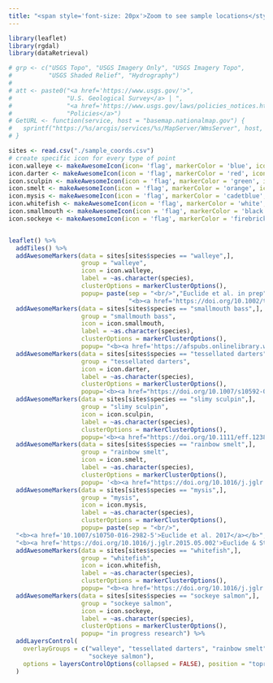 ```yaml
---
title: "<span style='font-size: 20px'>Zoom to see sample locations</style>"
---
```



```r

library(leaflet)
library(rgdal)
library(dataRetrieval)

# grp <- c("USGS Topo", "USGS Imagery Only", "USGS Imagery Topo",
#          "USGS Shaded Relief", "Hydrography")
# 
# att <- paste0("<a href='https://www.usgs.gov/'>",
#               "U.S. Geological Survey</a> | ",
#               "<a href='https://www.usgs.gov/laws/policies_notices.html'>",
#               "Policies</a>")
# GetURL <- function(service, host = "basemap.nationalmap.gov") {
#   sprintf("https://%s/arcgis/services/%s/MapServer/WmsServer", host, service)
# }

sites <- read.csv("./sample_coords.csv")
# create specific icon for every type of point
icon.walleye <- makeAwesomeIcon(icon= 'flag', markerColor = 'blue', iconColor = 'black')
icon.darter <- makeAwesomeIcon(icon = 'flag', markerColor = 'red', iconColor = 'black')
icon.sculpin <- makeAwesomeIcon(icon = 'flag', markerColor = 'green', iconColor = 'black')
icon.smelt <- makeAwesomeIcon(icon = 'flag', markerColor = 'orange', iconColor = 'black')
icon.mysis <- makeAwesomeIcon(icon = 'flag', markerColor = 'cadetblue', iconColor = 'black')
icon.whitefish <- makeAwesomeIcon(icon = 'flag', markerColor = 'white', iconColor = 'black')
icon.smallmouth <- makeAwesomeIcon(icon = 'flag', markerColor = 'black', iconColor = 'red')
icon.sockeye <- makeAwesomeIcon(icon = 'flag', markerColor = 'firebrick', iconColor = 'black')


leaflet() %>% 
  addTiles() %>%
  addAwesomeMarkers(data = sites[sites$species == "walleye",], 
                    group = "walleye", 
                    icon = icon.walleye, 
                    label = ~as.character(species), 
                    clusterOptions = markerClusterOptions(),
                    popup= paste(sep = "<br/>","Euclide et al. in prep", 
                                 "<b><a href='https://doi.org/10.1002/tafs.10215'>Chen et al. 2020</a></b>")) %>%
  addAwesomeMarkers(data = sites[sites$species == "smallmouth bass",], 
                    group = "smallmouth bass", 
                    icon = icon.smallmouth, 
                    label = ~as.character(species), 
                    clusterOptions = markerClusterOptions(),
                    popup= "<b><a href='https://afspubs.onlinelibrary.wiley.com/doi/abs/10.1002/tafs.10238'>Euclide et al. 2020</a></b>") %>%
  addAwesomeMarkers(data = sites[sites$species == "tessellated darters",], 
                    group = "tessellated darters",
                    icon = icon.darter,
                    label = ~as.character(species), 
                    clusterOptions = markerClusterOptions(),
                    popup='<b><a href="https://doi.org/10.1007/s10592-018-1107-2">Euclide & Marsden 2018</a></b>')%>%
  addAwesomeMarkers(data = sites[sites$species == "slimy sculpin",], 
                    group = "slimy sculpin",
                    icon = icon.sculpin,
                    label = ~as.character(species), 
                    clusterOptions = markerClusterOptions(),
                    popup='<b><a href="https://doi.org/10.1111/eff.12385">Euclide et al. 2017</a></b>')%>%
  addAwesomeMarkers(data = sites[sites$species == "rainbow smelt",], 
                    group = "rainbow smelt",
                    icon = icon.smelt,
                    label = ~as.character(species), 
                    clusterOptions = markerClusterOptions(),
                    popup= '<b><a href="https://doi.org/10.1016/j.jglr.2020.02.009">Euclide et al. 2020</a></b>')%>%
  addAwesomeMarkers(data = sites[sites$species == "mysis",], 
                    group = "mysis", 
                    icon = icon.mysis, 
                    label = ~as.character(species), 
                    clusterOptions = markerClusterOptions(),
                    popup= paste(sep = "<br/>",
  "<b><a href='10.1007/s10750-016-2982-5'>Euclide et al. 2017</a></b>",
  "<b><a href='https://doi.org/10.1016/j.jglr.2015.05.002'>Euclide & Stockwell 2015</a></b>")) %>%
  addAwesomeMarkers(data = sites[sites$species == "whitefish",], 
                    group = "whitefish", 
                    icon = icon.whitefish, 
                    label = ~as.character(species), 
                    clusterOptions = markerClusterOptions(),
                    popup= "<b><a href='https://doi.org/10.1016/j.jglr.2019.09.010'>Euclide et al. 2019</a></b>") %>%
  addAwesomeMarkers(data = sites[sites$species == "sockeye salmon",], 
                    group = "sockeye salmon", 
                    icon = icon.sockeye, 
                    label = ~as.character(species), 
                    clusterOptions = markerClusterOptions(),
                    popup= "in progress research") %>%
  addLayersControl(
    overlayGroups = c("walleye", "tessellated darters", "rainbow smelt", "slimy sculpin", "mysis", "whitefish", "smallmouth bass", 
                      "sockeye salmon"),
    options = layersControlOptions(collapsed = FALSE), position = "topright"
  )


 
```

